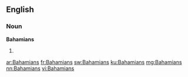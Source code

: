 ==English==

===Noun===
'''Bahamians'''

# {{plural of|Bahamian}}

[[ar:Bahamians]]
[[fr:Bahamians]]
[[sw:Bahamians]]
[[ku:Bahamians]]
[[mg:Bahamians]]
[[nn:Bahamians]]
[[vi:Bahamians]]